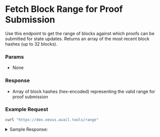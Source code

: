 
# Fetch Block Range for Proof Submission

Use this endpoint to get the range of blocks against which proofs can be submitted for state updates.
Returns an array of the most recent block hashes (up to 32 blocks).

### Params

- None

### Response

- Array of block hashes (hex-encoded) representing the valid range for proof submission

### Example Request

```bash
curl "https://dev.nexus.avail.tools/range"
```

<details className="border p-3 rounded-md bg-[#EFF6FF] border-[#] hover:!bg-[#EFF6FF]">
<summary> Sample Response:</summary>

```json
[
  [223, 77, 3, 1, 210, 51, 128, 82, 226, 102, 248, 104, 39, 108, 54, 125, 57, 218, 169, 104, 231, 197, 193, 35, 118, 77, 201, 254, 176, 216, 118, 233],
  [158, 21, 55, 93, 23, 146, 1, 156, 249, 83, 180, 224, 99, 91, 77, 49, 236, 59, 40, 113, 163, 78, 66, 219, 69, 194, 234, 148, 185, 36, 90, 11],
  [164, 154, 163, 118, 192, 222, 69, 104, 209, 49, 44, 199, 51, 58, 95, 120, 104, 181, 124, 70, 195, 185, 215, 179, 97, 100, 20, 121, 238, 95, 195, 44],
  [149, 71, 81, 192, 71, 64, 134, 127, 33, 44, 3, 166, 107, 33, 117, 94, 150, 161, 73, 22, 224, 217, 230, 18, 124, 141, 210, 146, 149, 180, 42, 68],
  [163, 139, 161, 115, 203, 196, 155, 77, 42, 245, 147, 8, 249, 232, 249, 128, 205, 58, 97, 228, 217, 90, 47, 82, 210, 208, 67, 27, 56, 253, 149, 7],
  [210, 141, 241, 246, 14, 204, 73, 23, 182, 108, 79, 44, 211, 234, 246, 250, 175, 185, 5, 221, 164, 48, 212, 183, 187, 250, 254, 32, 176, 9, 55, 173],
  [62, 252, 153, 141, 113, 163, 119, 89, 244, 201, 228, 159, 141, 232, 220, 128, 96, 96, 157, 172, 181, 136, 207, 52, 220, 222, 119, 21, 233, 74, 176, 240],
  [136, 163, 102, 214, 113, 176, 139, 136, 2, 52, 187, 130, 121, 180, 171, 236, 98, 55, 71, 39, 38, 149, 248, 241, 226, 188, 99, 250, 68, 249, 87, 168],
  [242, 66, 182, 125, 96, 48, 181, 46, 130, 252, 221, 151, 210, 171, 17, 248, 18, 182, 4, 107, 81, 179, 34, 210, 170, 136, 181, 75, 253, 2, 105, 183],
  [208, 199, 164, 128, 213, 142, 47, 222, 139, 139, 126, 7, 135, 195, 204, 68, 95, 69, 148, 234, 22, 68, 188, 106, 149, 24, 3, 220, 22, 246, 111, 173],
  [118, 59, 36, 209, 143, 16, 210, 204, 163, 136, 109, 162, 249, 222, 129, 255, 187, 22, 150, 180, 219, 3, 145, 182, 148, 187, 168, 102, 236, 186, 3, 221],
  [255, 183, 207, 97, 3, 162, 189, 193, 184, 192, 78, 166, 116, 235, 155, 149, 155, 41, 130, 147, 210, 239, 92, 35, 151, 163, 162, 170, 213, 36, 131, 152],
  [112, 13, 252, 200, 34, 242, 213, 88, 52, 238, 199, 145, 42, 180, 237, 209, 179, 91, 60, 211, 8, 113, 1, 105, 74, 73, 47, 174, 104, 92, 12, 8],
  [255, 94, 115, 230, 21, 125, 126, 217, 62, 184, 70, 171, 84, 141, 108, 69, 2, 72, 69, 53, 31, 181, 105, 48, 68, 93, 102, 254, 181, 232, 216, 97],
  [81, 201, 143, 237, 12, 4, 8, 37, 128, 16, 61, 118, 140, 85, 206, 69, 85, 244, 26, 165, 209, 216, 60, 254, 1, 2, 251, 57, 142, 78, 111, 84],
  [82, 167, 134, 14, 168, 45, 97, 186, 86, 56, 161, 248, 152, 45, 142, 172, 25, 108, 90, 211, 101, 129, 135, 84, 142, 35, 233, 76, 143, 96, 28, 116],
  [246, 16, 198, 22, 249, 39, 213, 62, 167, 104, 142, 146, 46, 112, 185, 110, 108, 191, 60, 119, 138, 71, 67, 148, 116, 59, 80, 201, 113, 105, 135, 61],
  [177, 48, 125, 89, 145, 164, 243, 117, 243, 181, 5, 216, 87, 48, 130, 72, 170, 192, 221, 173, 111, 243, 99, 128, 125, 218, 124, 39, 149, 175, 142, 100],
  [124, 78, 10, 135, 133, 247, 52, 110, 74, 81, 19, 106, 115, 164, 13, 75, 55, 14, 51, 72, 70, 17, 178, 255, 189, 97, 215, 170, 94, 47, 101, 229],
  [75, 69, 50, 99, 218, 63, 178, 133, 97, 166, 235, 242, 216, 57, 117, 168, 222, 42, 67, 135, 69, 97, 125, 110, 84, 253, 127, 69, 227, 126, 3, 232],
  [36, 26, 127, 219, 248, 89, 54, 178, 62, 2, 148, 228, 163, 144, 213, 15, 255, 74, 85, 227, 45, 37, 124, 108, 57, 82, 159, 190, 56, 127, 106, 253],
  [42, 52, 70, 10, 143, 98, 97, 123, 110, 191, 98, 101, 247, 181, 249, 5, 152, 137, 120, 173, 47, 95, 1, 192, 123, 42, 254, 197, 113, 26, 242, 152],
  [170, 169, 64, 243, 193, 178, 112, 169, 45, 241, 102, 214, 40, 72, 179, 227, 28, 82, 201, 72, 211, 215, 198, 240, 236, 3, 43, 17, 40, 15, 72, 158],
  [131, 206, 101, 250, 56, 253, 137, 62, 119, 42, 221, 39, 4, 208, 188, 12, 6, 21, 176, 181, 104, 137, 112, 97, 50, 11, 26, 54, 187, 96, 208, 131],
  [191, 40, 134, 2, 97, 111, 67, 149, 124, 179, 209, 114, 146, 179, 45, 132, 60, 16, 194, 149, 77, 162, 0, 242, 148, 4, 27, 168, 24, 234, 17, 197],
  [127, 180, 17, 228, 141, 176, 178, 146, 223, 135, 140, 30, 1, 136, 109, 203, 71, 47, 72, 30, 185, 97, 136, 74, 141, 63, 126, 39, 36, 203, 158, 164],
  [246, 226, 236, 191, 208, 27, 114, 114, 156, 82, 41, 247, 173, 202, 145, 211, 174, 107, 16, 50, 212, 141, 49, 210, 164, 43, 230, 203, 56, 103, 51, 41],
  [31, 241, 236, 7, 223, 254, 123, 77, 61, 208, 38, 52, 84, 110, 28, 16, 184, 16, 116, 109, 40, 254, 112, 147, 66, 98, 117, 12, 205, 247, 104, 45],
  [102, 230, 30, 116, 6, 147, 129, 136, 244, 16, 241, 252, 194, 123, 206, 58, 117, 220, 206, 157, 229, 193, 247, 108, 103, 193, 89, 139, 218, 7, 126, 165],
  [74, 174, 230, 196, 27, 161, 32, 47, 86, 103, 216, 4, 63, 163, 102, 5, 216, 246, 141, 9, 223, 241, 54, 39, 199, 26, 61, 2, 87, 2, 151, 35],
  [59, 200, 24, 138, 62, 242, 210, 105, 134, 63, 170, 177, 31, 253, 50, 63, 227, 142, 134, 128, 89, 62, 224, 168, 218, 150, 36, 121, 98, 63, 108, 27],
  [139, 35, 7, 62, 218, 198, 95, 167, 250, 252, 198, 226, 101, 17, 211, 42, 100, 81, 22, 236, 144, 247, 145, 123, 51, 97, 12, 245, 214, 120, 247, 176]
]
```
</details>